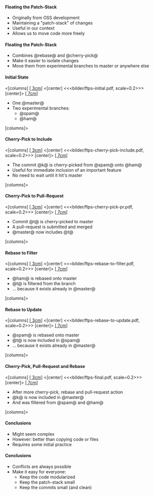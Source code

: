 ==== Floating the Patch-Stack====

* Originally from OSS development
* Maintaining a "patch-stack" of changes
* Useful in our context
* Allows us to move code more freely

==== Floating the Patch-Stack====

* Combines @rebase@ and @cherry-pick@
* Make it easier to isolate changes
* Move them from experimental branches to master or anywhere else

==== Initial State ====

<[columns]
[[[ 3cm ]]]
<[center]
<<<bilder/ftps-initial.pdf, scale=0.2>>>
[center]>
[[[ 7cm ]]]
* One @master@
* Two experimental branches:
** @spam@
** @ham@
[columns]>

==== Cherry-Pick to Include ====

<[columns]
[[[ 3cm ]]]
<[center]
<<<bilder/ftps-cherry-pick-include.pdf, scale=0.2>>>
[center]>
[[[ 7cm ]]]
* The commit @k@ is cherry-picked from @spam@ onto @ham@
* Useful for immediate inclusion of an important feature
* No need to wait until it hit's master
[columns]>


==== Cherry-Pick to Pull-Request ====

<[columns]
[[[ 3cm ]]]
<[center]
<<<bilder/ftps-cherry-pick-pr.pdf, scale=0.2>>>
[center]>
[[[ 7cm ]]]
* Commit @t@ is cherry-picked to master
* A pull-request is submitted and merged
* @master@ now includes @t@
[columns]>

==== Rebase to Filter ====

<[columns]
[[[ 3cm ]]]
<[center]
<<<bilder/ftps-rebase-to-filter.pdf, scale=0.2>>>
[center]>
[[[ 7cm ]]]
* @ham@ is rebased onto master
* @t@ is filtered from the branch
* ... because it exists already in @master@
[columns]>

==== Rebase to Update ====

<[columns]
[[[ 3cm ]]]
<[center]
<<<bilder/ftps-rebase-to-update.pdf, scale=0.2>>>
[center]>
[[[ 7cm ]]]
* @spam@ is rebased onto master
* @t@ is now included in @spam@
* ... because it exists already in @master@
[columns]>

==== Cherry-Pick, Pull-Request and Rebase ====

<[columns]
[[[ 3cm ]]]
<[center]
<<<bilder/ftps-final.pdf, scale=0.2>>>
[center]>
[[[ 7cm ]]]
* After more cherry-pick, rebase and pull-request action
* @k@ is now included in @master@
* And was filtered from @spam@ and @ham@
[columns]>


==== Conclusions ====

* Might seem complex
* However: better than copying code or files
* Requires some initial practice

==== Conclusions ====

* Conflicts are always possible
* Make it easy for everyone:
** Keep the code modularized
** Keep the patch-stack small
** Keep the commits small (and clean)

